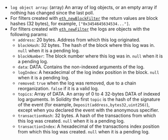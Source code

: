 - `log object array`: (array) An array of log objects, or an empty array if nothing has changed since the last poll.
- For filters created with [`eth_newBlockFilter`](../eth_newblockfilter) the return values are block hashes (32 bytes), for example, `["0x3454645634534..."]`.
- For filters created with [`eth_newFilter`](../eth_newfilter) the logs are objects with the following params:
  - `address`: 20 bytes. Address from which this log originated.
  - `blockHash`: 32 bytes. The hash of the block where this log was in. `null` when it is a pending log.
  - `blockNumber`: The block number where this log was in. `null` when it is a pending log.
  - `data`: DATA. Contains the non-indexed arguments of the log.
  - `logIndex`: A hexadecimal of the log index position in the block. `null` when it is a pending log.
  - `removed`: `true` when the log was removed, due to a chain reorganization. `false` if it is a valid log.
  - `topics`: Array of DATA. An array of 0 to 4 32-bytes DATA of indexed log arguments. In Solidity the first `topic` is the hash of the signature of the event (for example, `Deposit(address,bytes32,uint256)`), except when you declared the event with the anonymous specifier.
  - `transactionHash`: 32 bytes. A hash of the transactions from which this log was created. `null` when it is a pending log.
  - `transactionIndex`: A hexadecimal of the transactions index position from which this log was created. `null` when it is a pending log.
